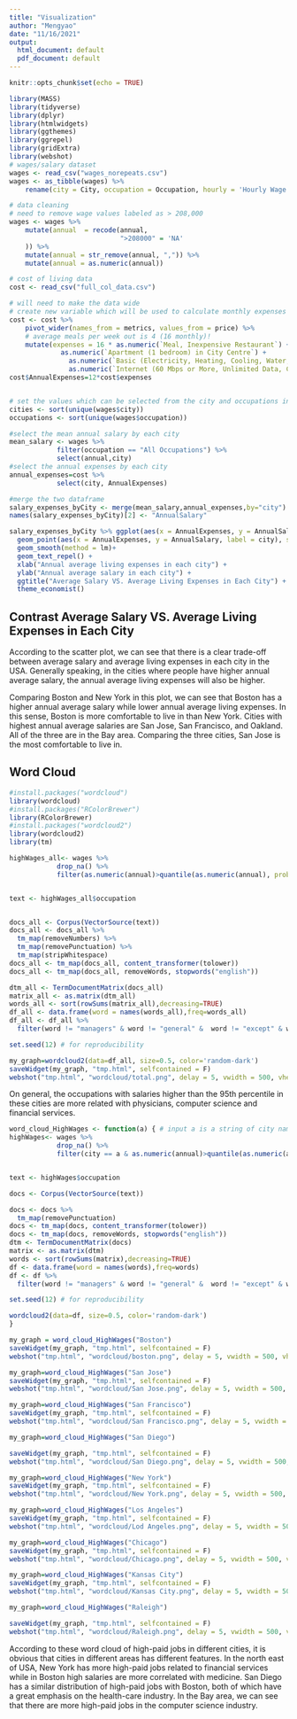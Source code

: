 ```yaml
---
title: "Visualization"
author: "Mengyao"
date: "11/16/2021"
output:
  html_document: default
  pdf_document: default
---
```


```r
knitr::opts_chunk$set(echo = TRUE)
```


```r

library(MASS)
library(tidyverse)
library(dplyr)
library(htmlwidgets)
library(ggthemes)
library(ggrepel)
library(gridExtra)
library(webshot)
# wages/salary dataset
wages <- read_csv("wages_norepeats.csv")
wages <- as_tibble(wages) %>%
    rename(city = City, occupation = Occupation, hourly = 'Hourly Wage', annual = 'Annual Wage')

# data cleaning
# need to remove wage values labeled as > 208,000
wages <- wages %>%
    mutate(annual  = recode(annual,
                            ">208000" = 'NA'
    )) %>%
    mutate(annual = str_remove(annual, ",")) %>% 
    mutate(annual = as.numeric(annual))

# cost of living data
cost <- read_csv("full_col_data.csv")

# will need to make the data wide
# create new variable which will be used to calculate monthly expenses and discretionary income
cost <- cost %>% 
    pivot_wider(names_from = metrics, values_from = price) %>% 
    # average meals per week out is 4 (16 monthly)! 
    mutate(expenses = 16 * as.numeric(`Meal, Inexpensive Restaurant`) + 
             as.numeric(`Apartment (1 bedroom) in City Centre`) + 
               as.numeric(`Basic (Electricity, Heating, Cooling, Water, Garbage) for 915 sq ft Apartment`) + 
               as.numeric(`Internet (60 Mbps or More, Unlimited Data, Cable/ADSL)`))
cost$AnnualExpenses=12*cost$expenses


# set the values which can be selected from the city and occupations inputs
cities <- sort(unique(wages$city))
occupations <- sort(unique(wages$occupation))

#select the mean annual salary by each city
mean_salary <- wages %>%
            filter(occupation == "All Occupations") %>%
            select(annual,city)
#select the annual expenses by each city
annual_expenses=cost %>%
            select(city, AnnualExpenses)

#merge the two dataframe
salary_expenses_byCity <- merge(mean_salary,annual_expenses,by="city")
names(salary_expenses_byCity)[2] <- "AnnualSalary"
```
```r

salary_expenses_byCity %>% ggplot(aes(x = AnnualExpenses, y = AnnualSalary , label = city)) + 
  geom_point(aes(x = AnnualExpenses, y = AnnualSalary, label = city), size = 2) +
  geom_smooth(method = lm)+
  geom_text_repel() +
  xlab("Annual average living expenses in each city") + 
  ylab("Annual average salary in each city") +
  ggtitle("Average Salary VS. Average Living Expenses in Each City") +
  theme_economist()

```

## Contrast Average Salary VS. Average Living Expenses in Each City

According to the scatter plot, we can see that there is a clear trade-off between average salary and average living expenses in each city in the USA. Generally speaking, in the cities where people have higher annual average salary, the annual average living expenses will also be higher. 

Comparing Boston and New York in this plot, we can see that Boston has a higher annual average salary while lower annual average living expenses. In this sense, Boston is more comfortable to live in than New York. Cities with highest annual average salaries are San Jose, San Francisco, and Oakland. All of the three are in the Bay area. Comparing the three cities, San Jose is the most comfortable to live in. 








## Word Cloud


```r
#install.packages("wordcloud")
library(wordcloud)
#install.packages("RColorBrewer")
library(RColorBrewer)
#install.packages("wordcloud2")
library(wordcloud2)
library(tm)

highWages_all<- wages %>%
            drop_na() %>%
            filter(as.numeric(annual)>quantile(as.numeric(annual), prob=c(.95))) 


text <- highWages_all$occupation


docs_all <- Corpus(VectorSource(text))
docs_all <- docs_all %>%
  tm_map(removeNumbers) %>%
  tm_map(removePunctuation) %>%
  tm_map(stripWhitespace)
docs_all <- tm_map(docs_all, content_transformer(tolower))
docs_all <- tm_map(docs_all, removeWords, stopwords("english"))

dtm_all <- TermDocumentMatrix(docs_all) 
matrix_all <- as.matrix(dtm_all) 
words_all <- sort(rowSums(matrix_all),decreasing=TRUE) 
df_all <- data.frame(word = names(words_all),freq=words_all)
df_all <- df_all %>%
  filter(word != "managers" & word != "general" &  word != "except" & word != "occupations" & word != "firstline" & word != "personal")

set.seed(12) # for reproducibility 

my_graph=wordcloud2(data=df_all, size=0.5, color='random-dark')
saveWidget(my_graph, "tmp.html", selfcontained = F)
webshot("tmp.html", "wordcloud/total.png", delay = 5, vwidth = 500, vheight = 500)


```
On general, the occupations with salaries higher than the 95th percentile in these cities are more related with physicians, computer science and financial services.




```r

word_cloud_HighWages <- function(a) { # input a is a string of city name
highWages<- wages %>%
            drop_na() %>%
            filter(city == a & as.numeric(annual)>quantile(as.numeric(annual), prob=c(.95))) 


text <- highWages$occupation

docs <- Corpus(VectorSource(text))

docs <- docs %>%
  tm_map(removePunctuation)
docs <- tm_map(docs, content_transformer(tolower))
docs <- tm_map(docs, removeWords, stopwords("english"))
dtm <- TermDocumentMatrix(docs) 
matrix <- as.matrix(dtm) 
words <- sort(rowSums(matrix),decreasing=TRUE) 
df <- data.frame(word = names(words),freq=words)
df <- df %>%
  filter(word != "managers" & word != "general" &  word != "except" & word != "occupations" & word != "firstline")

set.seed(12) # for reproducibility 

wordcloud2(data=df, size=0.5, color='random-dark')
}

```




```r
my_graph = word_cloud_HighWages("Boston")
saveWidget(my_graph, "tmp.html", selfcontained = F)
webshot("tmp.html", "wordcloud/boston.png", delay = 5, vwidth = 500, vheight = 500)
```


```r
my_graph=word_cloud_HighWages("San Jose")
saveWidget(my_graph, "tmp.html", selfcontained = F)
webshot("tmp.html", "wordcloud/San Jose.png", delay = 5, vwidth = 500, vheight = 500)
```

```r
my_graph=word_cloud_HighWages("San Francisco")
saveWidget(my_graph, "tmp.html", selfcontained = F)
webshot("tmp.html", "wordcloud/San Francisco.png", delay = 5, vwidth = 500, vheight = 500)

```
```r
my_graph=word_cloud_HighWages("San Diego")

saveWidget(my_graph, "tmp.html", selfcontained = F)
webshot("tmp.html", "wordcloud/San Diego.png", delay = 5, vwidth = 500, vheight = 500)

```


```r
my_graph=word_cloud_HighWages("New York")
saveWidget(my_graph, "tmp.html", selfcontained = F)
webshot("tmp.html", "wordcloud/New York.png", delay = 5, vwidth = 500, vheight = 500)

```

```r
my_graph=word_cloud_HighWages("Los Angeles")
saveWidget(my_graph, "tmp.html", selfcontained = F)
webshot("tmp.html", "wordcloud/Lod Angeles.png", delay = 5, vwidth = 500, vheight = 500)

```

```r
my_graph=word_cloud_HighWages("Chicago")
saveWidget(my_graph, "tmp.html", selfcontained = F)
webshot("tmp.html", "wordcloud/Chicago.png", delay = 5, vwidth = 500, vheight = 500)
```
```r

my_graph=word_cloud_HighWages("Kansas City")
saveWidget(my_graph, "tmp.html", selfcontained = F)
webshot("tmp.html", "wordcloud/Kansas City.png", delay = 5, vwidth = 500, vheight = 500)
```
```r
my_graph=word_cloud_HighWages("Raleigh")

saveWidget(my_graph, "tmp.html", selfcontained = F)
webshot("tmp.html", "wordcloud/Raleigh.png", delay = 5, vwidth = 500, vheight = 500)
```







According to these word cloud of high-paid jobs in different cities, it is obvious that cities in different areas has different features.
In the north east of USA, New York has more high-paid jobs related to financial services while in Boston high salaries are more correlated with medicine. San Diego has a similar distribution of high-paid jobs with Boston, both of which have a great emphasis on the health-care industry.
In the Bay area, we can see that there are more high-paid jobs in the computer science industry.


